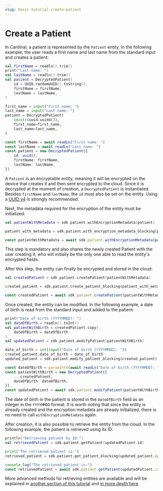 ```yaml
---
slug: basic-tutorial-create-patient
---
```



# Create a Patient

In Cardinal, a patient is represented by the `Patient` entity. In the following example, the user reads a first name and
last name from the standard input and creates a patient:

<LanguageTabs>
<TabItem value="kotlin">

```kotlin
val firstName = readln().trim()
print("Last name: ")
val lastName = readln().trim()
val patient = DecryptedPatient(
	id = UUID.randomUUID().toString(),
	firstName = firstName,
	lastName = lastName,
)
```

</TabItem>
<TabItem value="python">

```python
first_name = input("First name: ")
last_name = input("Last name: ")
patient = DecryptedPatient(
	id=str(uuid.uuid4()),
	first_name=first_name,
	last_name=last_name,
)
```

</TabItem>
<TabItem value="typescript">

```typescript
const firstName = await readLn("First name: ")
const lastName = await readLn("Last name: ")
const patient = new DecryptedPatient({
	id: uuid(),
	firstName: firstName,
	lastName: lastName,
})
```

</TabItem>
</LanguageTabs>

A `Patient` is an encryptable entity, meaning it will be encrypted on the device that creates it and then sent
encrypted to the cloud. Since it is decrypted at the moment of creation, a `DecryptedPatient` is instantiated. Besides
`firstName` and `lastName`, the `id` must also be set on the entity. Using a
[UUID v4](https://en.wikipedia.org/wiki/Universally_unique_identifier) is strongly recommended.

Next, the metadata required for the encryption of the entity must be initialized:

<LanguageTabs>
<TabItem value="kotlin">

```kotlin
val patientWithMetadata = sdk.patient.withEncryptionMetadata(patient)
```

</TabItem>
<TabItem value="python">

```python
patient_with_metadata = sdk.patient.with_encryption_metadata_blocking(patient)
```

</TabItem>
<TabItem value="typescript">

```typescript
const patientWithMetadata = await sdk.patient.withEncryptionMetadata(patient)
```

</TabItem>
</LanguageTabs>

This step is mandatory and also shares the newly created Patient with the user creating it, who will initially be the only
one able to read the entity's encrypted fields.

After this step, the entity can finally be encrypted and stored in the cloud:

<LanguageTabs>
<TabItem value="kotlin">

```kotlin
val createdPatient = sdk.patient.createPatient(patientWithMetadata)
```

</TabItem>
<TabItem value="python">

```python
created_patient = sdk.patient.create_patient_blocking(patient_with_metadata)
```

</TabItem>
<TabItem value="typescript">

```typescript
const createdPatient = await sdk.patient.createPatient(patientWithMetadata)
```

</TabItem>
</LanguageTabs>

Once created, the entity can be modified. In the following example, a date of birth is read from the standard input
and added to the patient:

<LanguageTabs>
<TabItem value="kotlin">

```kotlin
print("Date of birth (YYYYMMDD): ")
val dateOfBirth = readln().toInt()
val patientWithBirth = createdPatient.copy(
	dateOfBirth = dateOfBirth
)
val updatedPatient = sdk.patient.modifyPatient(patientWithBirth)
```

</TabItem>
<TabItem value="python">

```python
date_of_birth = int(input("Date of birth (YYYYMMDD): "))
created_patient.date_of_birth = date_of_birth
updated_patient = sdk.patient.modify_patient_blocking(created_patient)
```

</TabItem>
<TabItem value="typescript">

```typescript
const dateOfBirth = parseInt((await readLn("Date of birth (YYYYMMDD): ")).trim())
const patientWithBirth = new DecryptedPatient({
	...createdPatient,
	dateOfBirth: dateOfBirth,
})
const updatedPatient = await sdk.patient.modifyPatient(patientWithBirth)
```

</TabItem>
</LanguageTabs>

The date of birth in the patient is stored in the `dateOfBirth` field as an integer in the `YYYYMMDD` format. It is worth
noting that since the entity is already created and the encryption metadata are already initialized, there is no need
to call `withEncryptionMetadata` again.

After creation, it is also possible to retrieve the entity from the cloud. In the following example, the patient
is retrieved using its ID:

<LanguageTabs>
<TabItem value="kotlin">

```kotlin
println("Retrieving patient by ID:")
val retrievedPatient = sdk.patient.getPatient(updatedPatient.id)
```

</TabItem>
<TabItem value="python">

```python
print("The retrieved patient is:")
retrieved_patient = sdk.patient.get_patient_blocking(updated_patient.id)
```

</TabItem>
<TabItem value="typescript">

```typescript
console.log("The retrieved patient is:")
const retrievedPatient = await sdk.patient.getPatient(updatedPatient.id)
```

</TabItem>
</LanguageTabs>

More advanced methods for retrieving entities are available and will be explained in
[another section of this tutorial](/nsdk/tutorial/basic/modules/basic-tutorial-search-data) and [in more depth here](/nsdk/how-to/querying-data).
